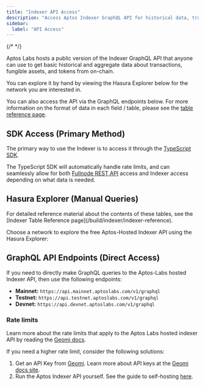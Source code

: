 ```yaml
---
title: "Indexer API Access"
description: "Access Aptos Indexer GraphQL API for historical data, transactions, fungible assets, and tokens with SDK integration and direct endpoints"
sidebar:
  label: "API Access"
---
```



{/* <IndexerBetaNotice /> */}

Aptos Labs hosts a public version of the Indexer GraphQL API that anyone can use to get basic historical and aggregate data about transactions, fungible assets, and tokens from on-chain.

You can explore it by hand by viewing the Hasura Explorer below for the network you are interested in.

You can also access the API via the GraphQL endpoints below. For more information on the format of data in each field / table, please see the [table reference page](/build/indexer/indexer-api/indexer-reference).

## SDK Access (Primary Method)

The primary way to use the Indexer is to access it through the [TypeScript SDK](/build/sdks/ts-sdk/fetch-data-via-sdk).

The TypeScript SDK will automatically handle rate limits, and can seamlessly allow for both [Fullnode REST API](/build/apis/fullnode-rest-api) access and Indexer access depending on what data is needed.

## Hasura Explorer (Manual Queries)

<Aside type="note">
  For detailed reference material about the contents of these tables, see the [Indexer Table Reference page](/build/indexer/indexer-reference).
</Aside>

Choose a network to explore the free Aptos-Hosted Indexer API using the Hasura Explorer:

<CardGrid>
  <LinkCard href="https://cloud.hasura.io/public/graphiql?endpoint=https://api.mainnet.aptoslabs.com/v1/graphql" title="Mainnet" description="Hasura GraphQL Explorer for Aptos Mainnet" target="_blank" />

  <LinkCard href="https://cloud.hasura.io/public/graphiql?endpoint=https://api.testnet.aptoslabs.com/v1/graphql" title="Testnet" description="Hasura GraphQL Explorer for Aptos Testnet" target="_blank" />

  <LinkCard href="https://cloud.hasura.io/public/graphiql?endpoint=https://api.devnet.aptoslabs.com/v1/graphql" title="Devnet" description="Hasura GraphQL Explorer for Aptos Devnet" target="_blank" />
</CardGrid>

## GraphQL API Endpoints (Direct Access)

If you need to directly make GraphQL queries to the Aptos-Labs hosted Indexer API, then use the following endpoints:

- **Mainnet:** `https://api.mainnet.aptoslabs.com/v1/graphql`
- **Testnet:** `https://api.testnet.aptoslabs.com/v1/graphql`
- **Devnet:** `https://api.devnet.aptoslabs.com/v1/graphql`

### Rate limits

Learn more about the rate limits that apply to the Aptos Labs hosted indexer API by reading the [Geomi docs](https://geomi.dev/docs/admin/billing).

If you need a higher rate limit, consider the following solutions:

1. Get an API Key from [Geomi](https://geomi.dev/). Learn more about API keys at the [Geomi docs site](https://geomi.dev/docs/api-keys).
2. Run the Aptos Indexer API yourself. See the guide to self-hosting [here](/build/indexer/txn-stream/self-hosted).
